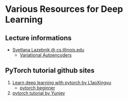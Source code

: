 # Various Resources for Deep Learning

## Lecture informations

- [Svetlana Lazebnik @ cs.illinois.edu](http://slazebni.cs.illinois.edu/)
    - [Variational Autoencoders](http://slazebni.cs.illinois.edu/spring17/lec12_vae.pdf)
    
## PyTorch tutorial github sites

1. [Learn deep learning with pytorch by L1aoXingyu](https://github.com/L1aoXingyu/code-of-learn-deep-learning-with-pytorch)
    - [pytorch beginner](https://github.com/L1aoXingyu/pytorch-beginner)
1. [pytorch tutorial by Yunjey](https://github.com/yunjey/pytorch-tutorial)
